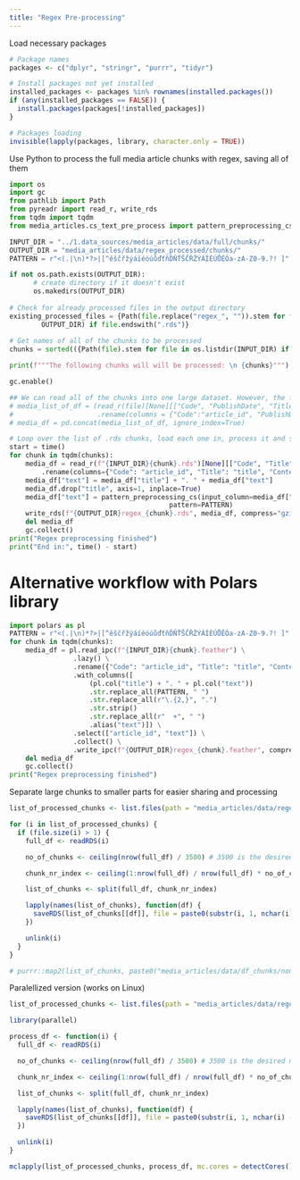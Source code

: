 ```yaml
---
title: "Regex Pre-processing"
---
```

Load necessary packages
```r
# Package names
packages <- c("dplyr", "stringr", "purrr", "tidyr")

# Install packages not yet installed
installed_packages <- packages %in% rownames(installed.packages())
if (any(installed_packages == FALSE)) {
  install.packages(packages[!installed_packages])
}

# Packages loading
invisible(lapply(packages, library, character.only = TRUE))
```

Use Python to process the full media article chunks with regex, saving all of them
```python
import os
import gc
from pathlib import Path
from pyreadr import read_r, write_rds
from tqdm import tqdm
from media_articles.cs_text_pre_process import pattern_preprocessing_cs

INPUT_DIR = "../1.data_sources/media_articles/data/full/chunks/"
OUTPUT_DIR = "media_articles/data/regex_processed/chunks/"
PATTERN = r"<(.|\n)*?>|[^ěščřžýáíéóúůďťňĎŇŤŠČŘŽÝÁÍÉÚŮĚÓa-zA-Z0-9.?! ]"

if not os.path.exists(OUTPUT_DIR):
      # create directory if it doesn't exist
      os.makedirs(OUTPUT_DIR)
      
# Check for already processed files in the output directory
existing_processed_files = {Path(file.replace("regex_", "")).stem for file in os.listdir(
        OUTPUT_DIR) if file.endswith(".rds")}
        
# Get names of all of the chunks to be processed        
chunks = sorted(({Path(file).stem for file in os.listdir(INPUT_DIR) if file.endswith(".rds")} - existing_processed_files))

print(f"""The following chunks will will be processed: \n {chunks}""")

gc.enable()

## We can read all of the chunks into one large dataset. However, the further processing might prove to be to memory demanding.
# media_list_of_df = (read_r(file)[None][["Code", "PublishDate", "Title", "Content"]] \
#                     .rename(columns = {"Code":"article_id", "PublishDate":"date", "Title":"title", "Content":"text"}) for file in chunks_paths)
# media_df = pd.concat(media_list_of_df, ignore_index=True)

# Loop over the list of .rds chunks, load each one in, process it and save it to a different folder
start = time()
for chunk in tqdm(chunks):
    media_df = read_r(f"{INPUT_DIR}{chunk}.rds")[None][["Code", "Title", "Content"]] \
        .rename(columns={"Code": "article_id", "Title": "title", "Content": "text"})
    media_df["text"] = media_df["title"] + ". " + media_df["text"]
    media_df.drop("title", axis=1, inplace=True)
    media_df["text"] = pattern_preprocessing_cs(input_column=media_df["text"],
                                        pattern=PATTERN)
    write_rds(f"{OUTPUT_DIR}regex_{chunk}.rds", media_df, compress="gzip")
    del media_df
    gc.collect()
print("Regex preprocessing finished")
print("End in:", time() - start)

```

# Alternative workflow with Polars library
```python
import polars as pl
PATTERN = r"<(.|\n)*?>|[^ěščřžýáíéóúůďťňĎŇŤŠČŘŽÝÁÍÉÚŮĚÓa-zA-Z0-9.?! ]"
for chunk in tqdm(chunks):
    media_df = pl.read_ipc(f"{INPUT_DIR}{chunk}.feather") \
                .lazy() \
                .rename({"Code": "article_id", "Title": "title", "Content": "text"}) \
                .with_columns([
                    (pl.col("title") + ". " + pl.col("text"))
                    .str.replace_all(PATTERN, " ")
                    .str.replace_all(r"\.{2,}", ".")
                    .str.strip()
                    .str.replace_all(r"  +", " ")
                    .alias("text")]) \
                .select(["article_id", "text"]) \
                .collect() \
                .write_ipc(f"{OUTPUT_DIR}regex_{chunk}.feather", compression = "zstd")
    del media_df
    gc.collect()
print("Regex preprocessing finished")
```



Separate large chunks to smaller parts for easier sharing and processing

```r
list_of_processed_chunks <- list.files(path = "media_articles/data/regex_processed/chunks", pattern = "*.rds", full.names = TRUE)

for (i in list_of_processed_chunks) {
  if (file.size(i) > 1) {
    full_df <- readRDS(i)

    no_of_chunks <- ceiling(nrow(full_df) / 3500) # 3500 is the desired max number of rows

    chunk_nr_index <- ceiling(1:nrow(full_df) / nrow(full_df) * no_of_chunks)

    list_of_chunks <- split(full_df, chunk_nr_index)

    lapply(names(list_of_chunks), function(df) {
      saveRDS(list_of_chunks[[df]], file = paste0(substr(i, 1, nchar(i) - 4), "_part_", df, ".rds"))
    })

    unlink(i)
  }
}

# purrr::map2(list_of_chunks, paste0("media_articles/data/df_chunks/non_processed/cs_chunk_", names(list_of_chunks), ".rds"), saveRDS)
```

Paralellized version (works on Linux)
```r

list_of_processed_chunks <- list.files(path = "media_articles/data/regex_processed/chunks", pattern = "*.rds", full.names = TRUE)

library(parallel)

process_df <- function(i) {
  full_df <- readRDS(i)

  no_of_chunks <- ceiling(nrow(full_df) / 3500) # 3500 is the desired max number of rows

  chunk_nr_index <- ceiling(1:nrow(full_df) / nrow(full_df) * no_of_chunks)

  list_of_chunks <- split(full_df, chunk_nr_index)

  lapply(names(list_of_chunks), function(df) {
    saveRDS(list_of_chunks[[df]], file = paste0(substr(i, 1, nchar(i) - 4), "_part_", df, ".rds"))
  })

  unlink(i)
}

mclapply(list_of_processed_chunks, process_df, mc.cores = detectCores() - 1)
```

